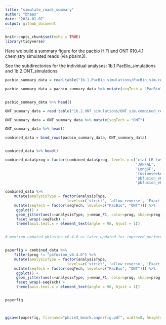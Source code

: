 ```yaml
---
title: "simulate_reads_summary"
author: "bhaas"
date: '2024-01-07'
output: github_document
---
```


```r
knitr::opts_chunk$set(echo = TRUE)
library(tidyverse)
```


Here we build a summary figure for the pacbio HiFi and ONT R10.4.1 chemistry simulated reads (via pbsim3).

See the subdirectories for the individual analyses:
    1b.1.PacBio_simulations 
       and
    1b.2.ONT_simulations


```r

pacbio_summary_data = read.table("1b.1.PacBio_simulations/PacBio_sim.combined_results.tsv", header=T, sep="\t")

pacbio_summary_data = pacbio_summary_data %>% mutate(seqTech = "PacBio")


pacbio_summary_data %>% head()
```



```r

ONT_summary_data = read.table("1b.2.ONT_simulations/ONT_sim.combined_results.tsv", header=T, sep="\t")

ONT_summary_data = ONT_summary_data %>% mutate(seqTech = "ONT")

ONT_summary_data %>% head()

```


```r

combined_data = bind_rows(pacbio_summary_data, ONT_summary_data)


combined_data %>% head()
```


```r

combined_data$prog = factor(combined_data$prog, levels = c('ctat-LR-fusion.v0.12.0',
                                                           'JAFFAL',
                                                           'LongGF',
                                                           'fusionseeker_s1',
                                                           'pbfusion_v0.3.1',
                                                           'pbfusion_v0.4.0') )


```



```r

combined_data %>%
    mutate(analysisType = factor(analysisType, 
                            levels=c('strict', 'allow_reverse', 'Exact Brkpt', 'Fuzzy Brkpt') )) %>%
    mutate(seqTech = factor(seqTech, levels=c("PacBio", "ONT"))) %>%
     ggplot() +
     geom_jitter(aes(x=analysisType, y=mean_F1, color=prog, shape=prog), width=0.2, size=rel(2)) +
     facet_wrap(~seqTech) +
     theme(axis.text.x = element_text(angle = 90, hjust = 1)) 



```

```r
# mention updated pbfusion v0.4.0 as later updated for improved performance compared to earlier version.


paperfig = combined_data %>%
    filter(prog != "pbfusion_v0.4.0") %>%
    mutate(analysisType = factor(analysisType, 
                            levels=c('strict', 'allow_reverse', 'Exact Brkpt', 'Fuzzy Brkpt') )) %>%
    mutate(seqTech = factor(seqTech, levels=c("PacBio", "ONT"))) %>%
     ggplot() +
     geom_jitter(aes(x=analysisType, y=mean_F1, color=prog, shape=prog), width=0.2, size=rel(2)) +
     facet_wrap(~seqTech) +
     theme(axis.text.x = element_text(angle = 90, hjust = 1)) 


paperfig




```

```r

ggsave(paperfig, filename="pbsim3_bmark.paperfig.pdf", width=8, height=5)


```



